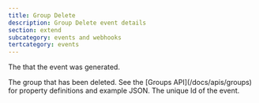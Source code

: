 ```yaml
---
title: Group Delete
description: Group Delete event details
section: extend
subcategory: events and webhooks
tertcategory: events
---
```


<Event name="Group Delete"
       fieldName="group.delete"
       version="1.38.0"
       description="This event is generated when a group is deleted. The JSON includes the Group that was deleted."
       scope="tenant"
       transactional="true"
       includeTenantId="true"
       jsonFile="group-delete.json">
  <APIField name="event.createInstant" type="Long">
    The <ReferenceLink file="data-types#instants" label="instant" /> that the event was generated.
  </APIField>

  <APIField name="event.group" type="Object">
    The group that has been deleted. See the [Groups API](/docs/apis/groups) for property definitions and example JSON.
  </APIField>

  <APIField name="event.id" type="UUID">
    The unique Id of the event.
  </APIField>
</Event>
